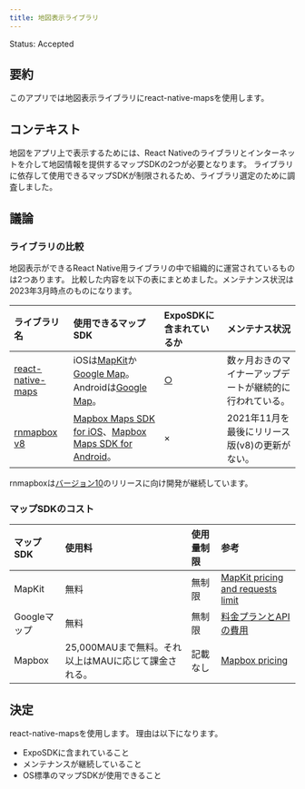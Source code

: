 ```yaml
---
title: 地図表示ライブラリ
---
```


Status: Accepted

<!--
Proposed: 提案中
Accepted: 採用
Rejected: 却下
Superseded: 廃止
-->

## 要約

<!--
ADRの決定事項を要約して、3行程度で記載してください。
-->

このアプリでは地図表示ライブラリにreact-native-mapsを使用します。

## コンテキスト

<!--
この決定や変更をしなくてはいけない状況や問題などを説明してください。
-->

地図をアプリ上で表示するためには、React Nativeのライブラリとインターネットを介して地図情報を提供するマップSDKの2つが必要となります。
ライブラリに依存して使用できるマップSDKが制限されるため、ライブラリ選定のために調査しました。

## 議論

### ライブラリの比較

地図表示ができるReact Native用ライブラリの中で組織的に運営されているものは2つあります。
比較した内容を以下の表にまとめました。メンテナンス状況は2023年3月時点のものになります。

| ライブラリ名 | 使用できるマップSDK | ExpoSDKに含まれているか | メンテナス状況 |
| :---------------- | :---------------- | :---------------- | :---------------- |
| [react-native-maps](https://github.com/react-native-maps/react-native-maps) | iOSは[MapKit](https://developer.apple.com/documentation/mapkit/)か[Google Map](https://developers.google.com/maps/documentation/ios-sdk?_gl=1*m5krb2*_ga*MTM3NTIyMzkwNC4xNjc4MTc3MTY5*_ga_NRWSTWS78N*MTY4MDE1Mjk2My4xNS4wLjE2ODAxNTI5NjMuMC4wLjA.&hl=ja)。Androidは[Google Map](https://developers.google.com/maps/documentation/android-sdk?hl=ja)。 | [○](https://docs.expo.dev/versions/latest/sdk/map-view/) | 数ヶ月おきのマイナーアップデートが継続的に行われている。 |
| [rnmapbox v8](https://github.com/rnmapbox/maps/tree/v8) | [Mapbox Maps SDK for iOS](https://docs.mapbox.com/ios/maps/guides/)、[Mapbox Maps SDK for Android](https://docs.mapbox.com/android/maps/guides/)。 | × | 2021年11月を最後にリリース版(v8)の更新がない。 |

rnmapboxは[バージョン10](https://github.com/rnmapbox/maps/tree/10.0)のリリースに向け開発が継続しています。

### マップSDKのコスト

| マップSDK    | 使用料 | 使用量制限 | 参考 |
|:----------| :---------------- | :---------------- | :---------------- |
| MapKit    | 無料 | 無制限 | [MapKit pricing and requests limit](https://developer.apple.com/forums/thread/127493) |
| Googleマップ | 無料 | 無制限 | [料金プランとAPIの費用](https://mapsplatform.google.com/intl/ja_ALL/pricing/#:~:text=%E3%81%AA%E3%81%8A%E3%80%81Maps%20Embed%20API%E3%80%81Maps%20SDK%20for%20Android%E3%80%81Maps%20SDK%20for%20iOS%20%E3%81%AB%E9%96%A2%E3%81%97%E3%81%A6%E3%81%AF%E3%80%81%E7%8F%BE%E6%99%82%E7%82%B9%E3%81%A7%E3%81%AF%E4%BD%BF%E7%94%A8%E9%87%8F%E5%88%B6%E9%99%90%E3%81%AF%E3%81%AA%E3%81%8F%E3%80%81%E7%84%A1%E6%96%99%E3%81%A7%E3%81%94%E5%88%A9%E7%94%A8%E3%81%84%E3%81%9F%E3%81%A0%E3%81%91%E3%81%BE%E3%81%99%EF%BC%88API%20%E3%82%84%20SDK%20%E3%81%AE%E4%BD%BF%E7%94%A8%E3%81%AB%E3%82%88%E3%81%A3%E3%81%A6%E3%80%81%E6%AF%8E%E6%9C%88%E3%81%AE%20200%20%E3%83%89%E3%83%AB%E3%81%AE%E3%82%AF%E3%83%AC%E3%82%B8%E3%83%83%E3%83%88%E3%81%8C%E6%B6%88%E8%B2%BB%E3%81%95%E3%82%8C%E3%82%8B%E3%81%93%E3%81%A8%E3%81%AF%E3%81%82%E3%82%8A%E3%81%BE%E3%81%9B%E3%82%93%EF%BC%89%E3%80%82) |
| Mapbox    | 25,000MAUまで無料。それ以上はMAUに応じて課金される。 | 記載なし | [Mapbox pricing](https://www.mapbox.com/pricing/#mapsmaus) |

## 決定

react-native-mapsを使用します。
理由は以下になります。

- ExpoSDKに含まれていること
- メンテナンスが継続していること
- OS標準のマップSDKが使用できること
